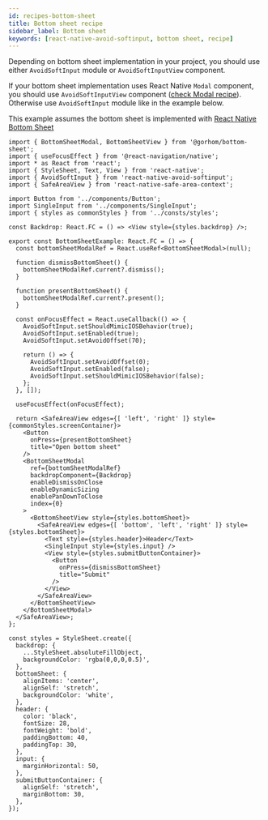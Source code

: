 ```yaml
---
id: recipes-bottom-sheet
title: Bottom sheet recipe
sidebar_label: Bottom sheet
keywords: [react-native-avoid-softinput, bottom sheet, recipe]
---
```


Depending on bottom sheet implementation in your project, you should use either `AvoidSoftInput` module or `AvoidSoftInputView` component.

If your bottom sheet implementation uses React Native `Modal` component, you should use `AvoidSoftInputView` component ([check Modal recipe](./recipes-modal)). Otherwise use `AvoidSoftInput` module like in the example below.

This example assumes the bottom sheet is implemented with [React Native Bottom Sheet](https://github.com/gorhom/react-native-bottom-sheet)

```tsx title="packages/app/src/screens/BottomSheetExample.tsx"
import { BottomSheetModal, BottomSheetView } from '@gorhom/bottom-sheet';
import { useFocusEffect } from '@react-navigation/native';
import * as React from 'react';
import { StyleSheet, Text, View } from 'react-native';
import { AvoidSoftInput } from 'react-native-avoid-softinput';
import { SafeAreaView } from 'react-native-safe-area-context';

import Button from '../components/Button';
import SingleInput from '../components/SingleInput';
import { styles as commonStyles } from '../consts/styles';

const Backdrop: React.FC = () => <View style={styles.backdrop} />;

export const BottomSheetExample: React.FC = () => {
  const bottomSheetModalRef = React.useRef<BottomSheetModal>(null);

  function dismissBottomSheet() {
    bottomSheetModalRef.current?.dismiss();
  }

  function presentBottomSheet() {
    bottomSheetModalRef.current?.present();
  }

  const onFocusEffect = React.useCallback(() => {
    AvoidSoftInput.setShouldMimicIOSBehavior(true);
    AvoidSoftInput.setEnabled(true);
    AvoidSoftInput.setAvoidOffset(70);

    return () => {
      AvoidSoftInput.setAvoidOffset(0);
      AvoidSoftInput.setEnabled(false);
      AvoidSoftInput.setShouldMimicIOSBehavior(false);
    };
  }, []);

  useFocusEffect(onFocusEffect);

  return <SafeAreaView edges={[ 'left', 'right' ]} style={commonStyles.screenContainer}>
    <Button
      onPress={presentBottomSheet}
      title="Open bottom sheet"
    />
    <BottomSheetModal
      ref={bottomSheetModalRef}
      backdropComponent={Backdrop}
      enableDismissOnClose
      enableDynamicSizing
      enablePanDownToClose
      index={0}
    >
      <BottomSheetView style={styles.bottomSheet}>
        <SafeAreaView edges={[ 'bottom', 'left', 'right' ]} style={styles.bottomSheet}>
          <Text style={styles.header}>Header</Text>
          <SingleInput style={styles.input} />
          <View style={styles.submitButtonContainer}>
            <Button
              onPress={dismissBottomSheet}
              title="Submit"
            />
          </View>
        </SafeAreaView>
      </BottomSheetView>
    </BottomSheetModal>
  </SafeAreaView>;
};

const styles = StyleSheet.create({
  backdrop: {
    ...StyleSheet.absoluteFillObject,
    backgroundColor: 'rgba(0,0,0,0.5)',
  },
  bottomSheet: {
    alignItems: 'center',
    alignSelf: 'stretch',
    backgroundColor: 'white',
  },
  header: {
    color: 'black',
    fontSize: 28,
    fontWeight: 'bold',
    paddingBottom: 40,
    paddingTop: 30,
  },
  input: {
    marginHorizontal: 50,
  },
  submitButtonContainer: {
    alignSelf: 'stretch',
    marginBottom: 30,
  },
});
```
